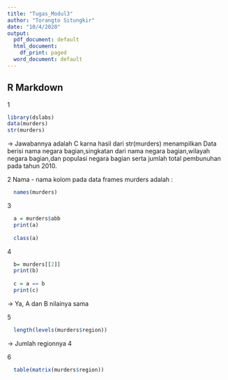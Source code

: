 ```yaml
---
title: "Tugas_Modul3"
author: "Torangto Situngkir"
date: "10/4/2020"
output:
  pdf_document: default
  html_document:
    df_print: paged
  word_document: default
---
```


## R Markdown

1
```r
library(dslabs)
data(murders)
str(murders)
```

   -> Jawabannya adalah C karna hasil dari str(murders) menampilkan Data berisi nama negara bagian,singkatan dari nama negara bagian,wilayah negara bagian,dan populasi negara bagian serta jumlah total pembunuhan pada tahun 2010.

2  Nama - nama kolom pada data frames murders adalah : 
```r
  names(murders)
```

3
```r
  a = murders$abb
  print(a)
  
  class(a)
```
4
```r
  b= murders[[2]]
  print(b)
  
  c = a == b 
  print(c)
```
  
  -> Ya, A dan B nilainya sama
  
5
```r
  
  length(levels(murders$region))
```
  
  -> Jumlah regionnya 4
  
6
```r
  
  table(matrix(murders$region))
```
  

